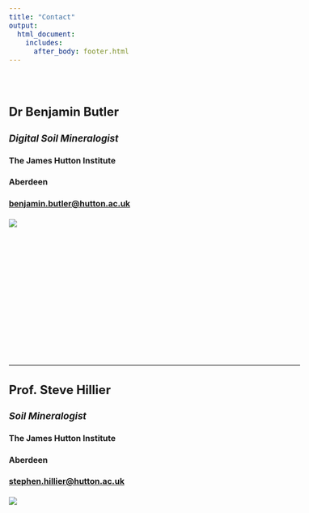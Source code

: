 ```yaml
---
title: "Contact"
output: 
  html_document:
    includes:
      after_body: footer.html
---
```


  <style type="text/css">
  .title {
    display: none;
  }
  
  body{ /* Normal  */
      font-size: 16px;
  }
  code.r{ /* Code block */
    font-size: 16px;
  }
  p {line-height: 1.5em;}
  
  }
  </style>

<div class="row" style="padding-top: 30px;">
<div class="col-sm-4">

## **Dr Benjamin Butler**
### *Digital Soil Mineralogist*
#### The James Hutton Institute
#### Aberdeen
#### <benjamin.butler@hutton.ac.uk>

</div>

<div class="col-sm-4">

<a href="https://www.hutton.ac.uk/staff/benjamin-butler"><img src="images/benjamin-butler.jpg" /></p></a>

</div>


<br/><br/>
<br/><br/>
<br/><br/>
<br/><br/>
<br/><br/>

---

<div class="col-sm-4">


## **Prof. Steve Hillier**
### *Soil Mineralogist*
#### The James Hutton Institute
#### Aberdeen
#### <stephen.hillier@hutton.ac.uk>

</div>


<div class="col-sm-4">

<a href="https://www.hutton.ac.uk/staff/steve-hillier"><img src="images/steve-hillier.jpg" /></p></a>

</div>

<br/><br/>
<br/><br/>
<br/><br/>
<br/><br/>

